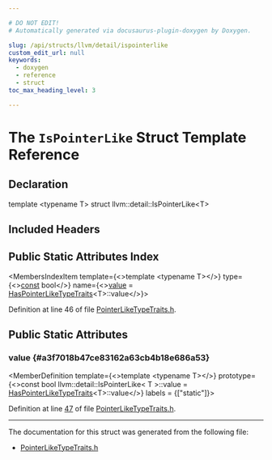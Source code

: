```yaml
---

# DO NOT EDIT!
# Automatically generated via docusaurus-plugin-doxygen by Doxygen.

slug: /api/structs/llvm/detail/ispointerlike
custom_edit_url: null
keywords:
  - doxygen
  - reference
  - struct
toc_max_heading_level: 3

---
```





# The `IsPointerLike` Struct Template Reference

<DoxygenPage pluginConfig={pluginConfig}>



## Declaration

<CodeBlock>template &lt;typename T&gt;
struct llvm::detail::IsPointerLike&lt;T&gt;</CodeBlock>

## Included Headers

<IncludesList>
<IncludesListItem
  filePath="llvm/Support/PointerLikeTypeTraits.h"
  permalink="/docs/api/files/include/include/llvm/include/llvm/support/pointerliketypetraits-h"
  isLocal="true" />
</IncludesList>

## Public Static Attributes Index

<MembersIndex>

<MembersIndexItem
  template={<>template &lt;typename T&gt;</>}
  type={<><a href="/docs/api/files/lib/lib/target/lib/target/aarch64/aarch64promoteconstant-cpp/#a90f8350fecae261c25be85d38b451bff">const</a> bool</>}
  name={<><a href="#a3f7018b47ce83162a63cb4b18e686a53">value</a> = <a href="/docs/api/structs/llvm/detail/haspointerliketypetraits">HasPointerLikeTypeTraits</a>&lt;T&gt;::value</>}>
</MembersIndexItem>

</MembersIndex>


Definition at line 46 of file <a href="/docs/api/files/include/include/llvm/include/llvm/support/pointerliketypetraits-h">PointerLikeTypeTraits.h</a>.

<SectionDefinition>

## Public Static Attributes

### value {#a3f7018b47ce83162a63cb4b18e686a53}

<MemberDefinition
  template={<>template &lt;typename T&gt;</>}
  prototype={<>const bool llvm::detail::IsPointerLike&lt; T &gt;::value = <a href="/docs/api/structs/llvm/detail/haspointerliketypetraits">HasPointerLikeTypeTraits</a>&lt;T&gt;::value</>}
  labels = {["static"]}>

Definition at line <a href="/docs/api/files/include/include/llvm/include/llvm/support/pointerliketypetraits-h/#l00047">47</a> of file <a href="/docs/api/files/include/include/llvm/include/llvm/support/pointerliketypetraits-h">PointerLikeTypeTraits.h</a>.
</MemberDefinition>

</SectionDefinition>

<hr/>

The documentation for this struct was generated from the following file:

<ul>
<li><a href="/docs/api/files/include/include/llvm/include/llvm/support/pointerliketypetraits-h">PointerLikeTypeTraits.h</a></li>
</ul>

</DoxygenPage>
